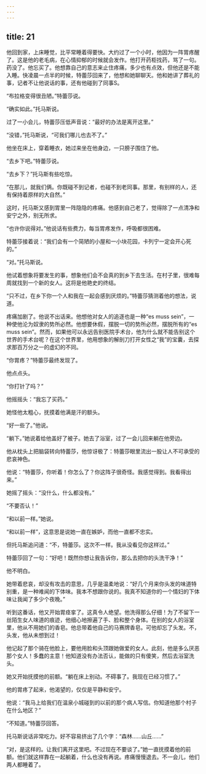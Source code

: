 ```yaml
---
---
---
```

title: 21
---




他回到家，上床睡觉，比平常睡着得要快。大约过了一个小时，他因为一阵胃疼醒了。这是他的老毛病，在心情抑郁的时候就会发作。他打开药柜找药，骂了一句。药没了。他忘买了。他想靠自己的意志来止住疼痛，多少也有点效，但他还是不能入睡。快凌晨一点半的时候，特蕾莎回来了，他想和她聊聊天。他和她讲了葬礼的事，记者不让他说话的事，还有他碰到了同事S。

“布拉格变得很丑陋。”特蕾莎说。

“确实如此。”托马斯说。

过了一小会儿，特蕾莎压低声音说：“最好的办法是离开这里。”

“没错，”托马斯说，“可我们哪儿也去不了。”

他坐在床上，穿着睡衣，她过来坐在他身边，一只膀子围住了他。

“去乡下吧。”特蕾莎说。

“去乡下？”托马斯有些吃惊。

“在那儿，就我们俩。你既碰不到记者，也碰不到老同事。那里，有别样的人，还有保持着原样的大自然。”

这时，托马斯又感到胃里一阵隐隐的疼痛。他感到自己老了，觉得除了一点清净和安宁之外，别无所求。

“也许你说得对。”他说话有些费力，每当胃疼发作，呼吸都很困难。

特蕾莎接着说：“我们会有一个简陋的小屋和一小块花园，卡列宁一定会开心死的。”

“对。”托马斯说。

他试着想象将要发生的事，想象他们会不会真的到乡下去生活。在村子里，很难每周就找到一个新的女人。这将是他艳史的终结。

“只不过，在乡下你一个人和我在一起会感到厌烦的。”特蕾莎猜测着他的想法，说道。

疼痛加剧了。他说不出话来。他想他对女人的追逐也是一种“es muss sein”，一种使他沦为奴隶的势所必然。他想要休假，摆脱一切的势所必然，摆脱所有的“es muss sein”。然而，如果他可以永远告别医院手术台，他为什么就不能告别这个世界的手术台呢？在这个世界里，他用想象的解剖刀打开女性之“我”的宝囊，去探求那百万分之一的虚幻的不同。

“你胃疼？”特蕾莎最终发现了。

他点点头。

“你打针了吗？”

他摇摇头：“我忘了买药。”

她怪他太粗心，抚摸着他满是汗的额头。

“好一些了。”他说。

“躺下。”她说着给他盖好了被子。她去了浴室，过了一会儿回来躺在他旁边。

他从枕头上把脑袋转向特蕾莎，他惊讶极了：特蕾莎眼里流出一股让人不可承受的悲哀神色。

他说：“特蕾莎，你听着！你怎么了？你这阵子很奇怪。我感觉得到。我看得出来。”

她摇了摇头：“没什么，什么都没有。”

“不要否认！”

“和以前一样。”她说。

“和以前一样”，这意思是说她一直在嫉妒，而他一直都不忠实。

但托马斯追问道：“不，特蕾莎。这次不一样。我从没看见你这样过。”

特蕾莎回了一句：“好吧！既然你想让我告诉你，那么去把你的头洗干净！”

他不明白。

她带着悲哀，却没有攻击的意思，几乎是温柔地说：“好几个月来你头发的味道特别重，是一种难闻的下体味。我本不想跟你说的。我真不知道你的一个情妇的下体味让我闻了多少个夜晚。”

听到这番话，他又开始胃痉挛了。这真令人绝望。他洗得那么仔细！为了不留下一丝陌生女人味道的痕迹，他细心地擦遍了手、脸和整个身体。在别的女人的浴室里，他从不用她们的香皂。他总带着他自己的马赛牌香皂。可他却忘了头发。不，头发，他从未想到过！

他记起了那个骑在他脸上，要他用脸和头顶跟她做爱的女人。此刻，他是多么厌恶那个女人！多蠢的主意！他知道没有办法否认，能做的只有傻笑，然后去浴室洗头。

她又开始抚摸他的前额。“躺在床上别动。不碍事了。我现在已经习惯了。”

他的胃疼了起来，他渴望的，仅仅是平静和安宁。

他说：“我马上给我们在温泉小城碰到的以前的那个病人写信。你知道他那个村子在什么地区？”

“不知道。”特蕾莎回答。

托马斯说话非常吃力。好不容易挤出了几个字：“森林……山丘……”

“对，是这样的。让我们离开这里吧。不过现在不要谈了。”她一直抚摸着他的前额。他们就这样靠在一起躺着，什么也没有再说。疼痛慢慢退去。不一会儿，他们两人都睡着了。